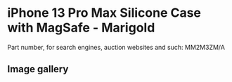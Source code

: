# iPhone 13 Pro Max Silicone Case with MagSafe - Marigold

Part number, for search engines, auction websites and such: MM2M3ZM/A

## Image gallery

<div style={{ width: "768px" }}>
  <GalleryComponent
    images={[
      {
        original: "/everysource/MM2M3",
        thumbnail: "/everypreview/MM2M3",
      },
      {
        original: "/everysource/MM2M3_AV1",
        thumbnail: "/everypreview/MM2M3_AV1",
      },
      {
        original: "/everysource/MM2M3_AV2",
        thumbnail: "/everypreview/MM2M3_AV2",
      },
      {
        original: "/everysource/MM2M3_AV3",
        thumbnail: "/everypreview/MM2M3_AV3",
      }
    ]}
  />
</div>
